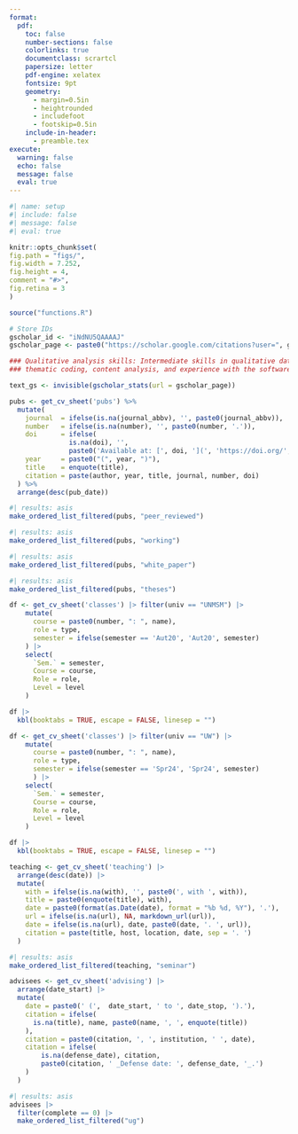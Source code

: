 ```yaml
---
format:
  pdf:
    toc: false
    number-sections: false
    colorlinks: true
    documentclass: scrartcl
    papersize: letter
    pdf-engine: xelatex
    fontsize: 9pt
    geometry:
      - margin=0.5in
      - heightrounded
      - includefoot
      - footskip=0.5in
    include-in-header:
      - preamble.tex
execute:
  warning: false
  echo: false
  message: false
  eval: true
---
```


```r
#| name: setup
#| include: false
#| message: false
#| eval: true

knitr::opts_chunk$set(
fig.path = "figs/",
fig.width = 7.252,
fig.height = 4,
comment = "#>",
fig.retina = 3
)

source("functions.R")

# Store IDs
gscholar_id <- "iNdNU5QAAAAJ"
gscholar_page <- paste0("https://scholar.google.com/citations?user=", gscholar_id)
```

\par\centering{\Large{\textbf{Darwin Del Castillo Fernandez, M.D.}}}
\vspace{-5pt}
\par\centering{\textit{Mobile:} +1 (206) 605 5077 (USA; WhatsApp) | +51 965 006 311 (Peru)}
\vspace{-5pt}
\par\centering{\textit{Email:} ddelcast@uw.edu}
\vspace{-5pt}
\par\centering{\href{https://ddelcastillof.github.io/darwindelcastillo/}{https://www.darwindelcastillo.com}}
\rule{\textwidth}{0.5pt}
\vspace{-5pt}

\section{\underline{Education}}

\begin{longtable}{>{\raggedright\arraybackslash}p{4cm} p{14cm}}

\textbf{Sep 2023 – June 2025} & \textbf{Master in Public Healh, Global Health (MPH)} \\
&\textbf{University of Washington, Seattle (USA)} \\
&\textit{Thesis: }“Cost-effectiveness analysis of a household salt substitute intervention on reducing community-wide blood pressure in Northern Peru” \\

&\\

\textbf{Mar 2013 – Dec 2020} & \textbf{Medical Doctor (MD)} \\
&\textbf{Universidad Nacional Mayor de San Marcos, Lima (Peru)} \\
&\textit{Thesis: }“Childhood Obesity and Its Effect on Academic Achievement: An Analysis of the Young Lives Study between 2009 and 2016” \\

\end{longtable}

\section{\underline{Additional Education}}

\begin{longtable}{>{\raggedright\arraybackslash}p{4cm} p{14cm}}

\textbf{Nov 2023 – June 2025} & \textbf{Certificate in Global Health on Maternal and Child Health} \\
& \textbf{University of Washington, Seattle (USA)} \\

&\\

\textbf{Sep 2021 – Apr 2022} & \textbf{Certificate - Clinical Research} \\
& \textbf{Universidad Peruana Cayetano Heredia, Lima (Peru)} \\

\end{longtable}

\section{\underline{Licensure and certification}}

\begin{longtable}{>{\raggedright\arraybackslash}p{4cm} p{14cm}}

\textbf{2021} & Peruvian College of Physicians, Membership No. 94534 \\
\textbf{2024} & National Registry of Investigators, RENACYT-CONCYTEC, Investigator Level VII (P0160977) \\

\end{longtable}

\section{\underline{Professional Experience}}

\begin{longtable}{>{\raggedright\arraybackslash}p{4cm} p{14cm}}

\textbf{July 2024 - Present} & \textbf{Research Intern} \\
& \textbf{Clinical Informatics Team, Institute for Health Metrics and Evaluation} \\
& \textbf{University of Washington, Seattle (USA)} \\
& \begin{itemize}
\item Estimating population attributable fractions and standardized mortality ratios for social excluded groups, i.e. people experiencing imprisonment, homelessness, and substance use disorders, in high-income countries.
\item Analyzing data from public sources and a previous published systematic review using Bayesian methods and Monte Carlo simulation to estimate the overlap proportion between social excluded groups in high-income countries.
\item Collaborating in writing a R01 NIH research proposal to estimate the disease burden for social excluded groups in high-income countries.
\end{itemize} \\

\textbf{Nov 2024 - Present} & \textbf{Research Assistant} \\
& \textbf{David Watkins' Research Group, Department of Global Health} \\
& \textbf{University of Washington, Seattle (USA)} \\
& \begin{itemize}
\item Designing a systematic review protocol for mapping potential indicators for the implementation of mental health policy in data-limited settings.
\item Coordinating a expert group panel for developing a set list of indicators based in structured expert elicitation.
\item Engaging with stakeholders for the implementation of the future list of proposed indicators in a later phase of the project.
\end{itemize} \\

\newpage

\textbf{Jun 2024 - Sep 2024} & \textbf{Research Assistant} \\
& \textbf{OPTICC Center, Department of Global Health} \\
& \textbf{University of Washington, Seattle (USA)} \\
& \begin{itemize}
\item Led the design of a mixed-method study to assess the effectiveness of implementation strategies for pediatric burn care in a Peruvian healthcare setting.
\item Collaborated with multidisciplinary teams at Seattle Children’s Hospital and the Peruvian National Hospital for Children to align study objectives and methodologies.
\item Coordinated cross-cultural research efforts to ensure the study’s relevance and applicability to both U.S. and Peruvian healthcare environments.
\end{itemize} \\

\textbf{Sep 2024 - Dec 2024} & \textbf{Research Assistant} \\
& \textbf{Health Population Research Center, Department of Health Systems and Population Health} \\
& \textbf{University of Washington, Seattle (USA)} \\
& \begin{itemize}
\item Conducted on-phone interviews for the second post-survey assessment of the ReOpening Schools Safely and Educating Youth Study (ROSSEY Study).
\item Supported submission of materials in Spanish for the IRB for the ADRC Clinical Core Study project.
\item Conducted preliminary analyses for the Outreach, Engagement, and Recruitment module of the ADRC Clinical Core Study project.
\end{itemize} \\

\textbf{Jun 2023 - Aug 2023} & \textbf{Research Assistant} \\
& \textbf{CRONICAS Center of Excellence in Chronic Diseases} \\
& \textbf{Universidad Peruana Cayetano Heredia, Lima (Peru)} \\
& \begin{itemize}
\item Conducted semi-structured qualitative interviews for the NIHR-UK-supported IMPACT-DEMENTIA project, collaborating with researchers from Universidad Peruana Cayetano Heredia, Imperial College, and the University of Oxford.
\item Facilitated collaboration and communication between international research teams and local stakeholders to ensure effective project implementation.
\item Coordinated fieldwork with community health workers across diverse Lima, Iquitos, and Huancayo locations.
\end{itemize} \\

\textbf{Jan 2023 - Jan 2024} & \textbf{Research Consultant (Comparative Health Outcomes Research)} \\
& \textbf{Health Technology Assessment Direction, Health Technology Assessment and Research Institute} \\
& \textbf{Social Security Health System, Lima (Peru)} \\
& \begin{itemize}
\item Assessed the benefits and drawbacks of purchasing pharmaceutical products for Peru's social health insurance through a systematic evaluation of the effectiveness and economic impact.
\item Conducted systematic reviews of anti-cancerous and immunosuppressant drugs regarding efficacy and economic impact.
\item Evaluated the budget impact of introducing new pharmacological products in the Social Security System.
\end{itemize} \\

\textbf{Mar 2022 - Mar 2023} & \textbf{Clinical Sub-investigator} \\
& \textbf{Clinical Research Unit} \\
& \textbf{Via Libre Association, Lima (Peru)} \\
& \begin{itemize}
\item Via Libre is a Clinical Research Site for studies in STI and HIV prevention and treatment in queer population.
\item Performed clinical procedures and assessed clinical trial participants from the HVTN and the HPTN networks.
\item Participated and organized activities for community outreach and participant retention crafted for the queer community.
\end{itemize} \\

\newpage

\textbf{Jun 2021 - Aug 2021} & \textbf{Research Consultant (Data Management)} \\
& \textbf{Healthcare Research Direction, Health Technology Assessment and Research Institute} \\
& \textbf{Social Security Health System, Lima (Peru)} \\
& \begin{itemize}
\item Managed and validated all data inputs using REDCap from two clinical studies related to COVID-19 vaccinations.
\item Contributed to a randomized controlled trial assessing the efficacy and safety of convalescent plasma therapy in COVID-19-infected patients.
\item Conducted data analysis from an observational study on vaccination hesitancy among healthcare workers using Stata and R statistical packages.
\end{itemize} \\

\textbf{Mar 2019 - Jun 2021} & \textbf{Research Fellow} \\
& \textbf{CRONICAS Center of Excellence in Chronic Diseases} \\
& \textbf{Universidad Peruana Cayetano Heredia, Lima (Peru)} \\
& \begin{itemize}
\item Conducted a systematic review with the COSMOS initiative to develop a core set of outcomes for designing multimorbidity clinical trials.
\item Participated in the data handling and the writing phase of a research manuscript to understand the impact of preterm birth on the development of hypertension in offspring at age 22.
\item Collaborated in the study design and manuscript preparation of other research interim products, including peer-reviewed research articles.
\end{itemize} \\
\end{longtable}

\section{\underline{Academic Honours and Awards}}

\begin{longtable}{>{\raggedright\arraybackslash}p{4cm} p{14cm}}
\textbf{Jun 2018} & Scholarship for the Young Lives Study’s Methodological Workshop, GRADE Research Group. A workshop to receive advanced training in data wrangling and longitudinal data analysis applied to the Young Lives Study. \\
& \\
\textbf{Jul 2021} & Graduated with Honours \textit{(Cum Laude)}, School of Medicine, Universidad Nacional Mayor de San Marcos. Grade of 17/20 \\
& \\
\textbf{Sep 2021} & Scholarship to study the Diplomate in Clinical Research at Universidad Peruana Cayetano Heredia. Funded by the training program NIH/FIC 2D43TW001140-21 “Training in Infectious Disease in Peru – Time for Implementation Research,” Universidad Peruana Cayetano Heredia \\
& \\
\textbf{Feb 2024} & Department of Global Health Endowed Fellowship for Global Health Excellence, Equity and Impact, University of Washington \\
\end{longtable}

\section{\underline{Skills}}

\begin{justify}
\textbf{Computer and programming skills:} Advanced skills in R and STATA for statistical analysis, data visualization, decision-making analyses, and genetic epidemiology. Intermediate skills in Python for genomic data science, epidemiologic data analysis, and data wrangling. Certificates in data management, causal inference, and machine learning applied to healthcare. Competencies in Microsoft Office Suite (Word, PowerPoint, Excel), G*Power, and REDCap.\\
\textbf{Languages:} Spanish (native), English (fluent), French (basic)
\end{justify}

```r
### Qualitative analysis skills: Intermediate skills in qualitative data analysis, 
### thematic coding, content analysis, and experience with the software Dedoose.
```

\section{\underline{Publications}}

```r
text_gs <- invisible(gscholar_stats(url = gscholar_page))
```

\begin{longtable}{>{\centering\arraybackslash}p{9cm} >{\centering\arraybackslash}p{9cm}}
\href{`r gscholar_page`}{Google Scholar Profile} & ORCID: \href{https://orcid.org/0000-0002-8609-0312}{0000-0002-8609-0312} \\
\end{longtable}

\begin{justify}
Google Scholar Stats: `r text_gs`
\end{justify}

```r
pubs <- get_cv_sheet('pubs') %>%
  mutate(
    journal  = ifelse(is.na(journal_abbv), '', paste0(journal_abbv)),
    number   = ifelse(is.na(number), '', paste0(number, '.')),
    doi      = ifelse(
               is.na(doi), '',
               paste0('Available at: [', doi, '](', 'https://doi.org/', doi, ')')),
    year     = paste0("(", year, ")"),
    title    = enquote(title),
    citation = paste(author, year, title, journal, number, doi)
  ) %>% 
  arrange(desc(pub_date))
```

\subsection{Peer-Reviewed Publications}
```r
#| results: asis
make_ordered_list_filtered(pubs, "peer_reviewed")
```

\subsection{Pre-prints}
```r
#| results: asis
make_ordered_list_filtered(pubs, "working")
```

\subsection{Policy Statements, White Papers, Reports}
```r
#| results: asis
make_ordered_list_filtered(pubs, "white_paper")
```

\subsection{Theses}
```r
#| results: asis
make_ordered_list_filtered(pubs, "theses")
```

\subsection{Databases}

\begin{longtable}{p{4cm} p{14cm}}
Pokemón GO Study & \href{https://figshare.com/articles/dataset/Personality_profiles_and_Pokemon_GO_engagement_csv/21191500?file=37569835}{Cross-sectional study: Exploratory factorial analysis database}
\end{longtable}

\section{\underline{Teaching Experience}}
\subsection{Courses taught at the college level}
\subsubsection{Courses taught at Universidad Nacional Mayor de San Marcos}
```r
df <- get_cv_sheet('classes') |> filter(univ == "UNMSM") |>
    mutate(
      course = paste0(number, ": ", name),
      role = type,
      semester = ifelse(semester == 'Aut20', 'Aut20', semester)
    ) |> 
    select(
      `Sem.` = semester,
      Course = course,
      Role = role,
      Level = level
    ) 

df |> 
  kbl(booktabs = TRUE, escape = FALSE, linesep = "")
```

\subsubsection{Courses taught at University of Washington}
```r
df <- get_cv_sheet('classes') |> filter(univ == "UW") |>
    mutate(
      course = paste0(number, ": ", name),
      role = type, 
      semester = ifelse(semester == 'Spr24', 'Spr24', semester)
      ) |> 
    select(
      `Sem.` = semester,
      Course = course,
      Role = role,
      Level = level
    ) 

df |> 
  kbl(booktabs = TRUE, escape = FALSE, linesep = "")
```

\subsection{Other teaching experience}
```r
teaching <- get_cv_sheet('teaching') |>
  arrange(desc(date)) |> 
  mutate(
    with = ifelse(is.na(with), '', paste0(', with ', with)),
    title = paste0(enquote(title), with),
    date = paste0(format(as.Date(date), format = "%b %d, %Y"), '.'),
    url = ifelse(is.na(url), NA, markdown_url(url)),
    date = ifelse(is.na(url), date, paste0(date, '. ', url)), 
    citation = paste(title, host, location, date, sep = '. ')
  )
```
\subsubsection{Seminars}
```r
#| results: asis
make_ordered_list_filtered(teaching, "seminar")
```

\section{\underline{Advising}}
```r
advisees <- get_cv_sheet('advising') |>
  arrange(date_start) |> 
  mutate(
    date = paste0(' (',  date_start, ' to ', date_stop, ').'),
    citation = ifelse(
      is.na(title), name, paste0(name, ', ', enquote(title))
    ),
    citation = paste0(citation, ', ', institution, ' ', date), 
    citation = ifelse(
        is.na(defense_date), citation, 
        paste0(citation, ' _Defense date: ', defense_date, '_.')
    )
  )
```
\subsection{Undergraduate Students - Current}
```r
#| results: asis
advisees |> 
  filter(complete == 0) |>
  make_ordered_list_filtered("ug")
```

\section{\underline{Leadership, Volunteer, and Community Activities}}
\begin{longtable}{>{\raggedright\arraybackslash}p{4cm} p{14cm}}

\textbf{Dec 2024 - current} & \textbf{Trainee Advisory Committee Member} \\
& \textbf{Consortium of Universities for Global Health (CUGH), USA} \\
& Collaborating with international co-trainees to address global health challenges and provide student perspectives on global health issues such as COVID-19, racial disparities, climate change, and research involvement of global health students. \\

&\\

\textbf{Mar 2014 - current} & \textbf{Emeritus member and External advisor} \\
& \textbf{\href{https://cem.edu.pe/adiecs/}{Association for the Development of Student's Research in Health Sciences (ADIECS), Lima (Peru)}} \\
& Peruvian student association funded in 2008 by students from the Universidad Nacional Mayor de San Marcos with the aim of developing capacity of both hard (e.g., epidemiological study designs, data analysis) and soft skills (e.g., teamwork communication, problem-solving) for biomedical underserved students. \\

&\\

\textbf{Jan 2019} & \textbf{Medical volunteer} \\
& \textbf{Healing the Children Northeast, Ica (Peru)} \\
& Medical translator during plastic surgery clinical rounds after surgery for cleft palate and cleft lip repairment in undeserved populations. \\

&\\

\textbf{Nov 2019} & \textbf{Medical volunteer} \\
& \textbf{Healing the Children Rocky Mountains, Lima, (Peru)} \\
& Shadowed ENT attendings before and after cochlear implant surgery in pediatric patients. Also helped as medical translator during clinical rounds. \\

\end{longtable}

\section{\underline{Memberships in Professional Organizations}}

\begin{itemize}
 \item International Epidemiological Association (2020 — Current)
 \item Peruvian College of Physicians (2021 — Current)
 \item Consortium of Universities for Global Health (2023 — Current)
\end{itemize}